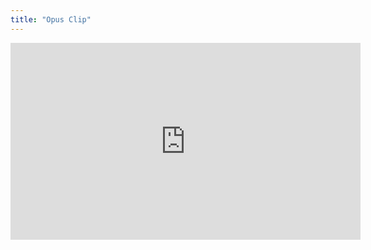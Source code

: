```yaml
---
title: "Opus Clip"
---
```


<iframe
  width="560"
  height="315"
  src="https://www.youtube.com/embed/RRXTpqaN8Ho"
  title="YouTube video player"
  frameBorder="0"
  allow="accelerometer; autoplay; clipboard-write; encrypted-media; gyroscope; picture-in-picture"
  allowFullScreen
></iframe>